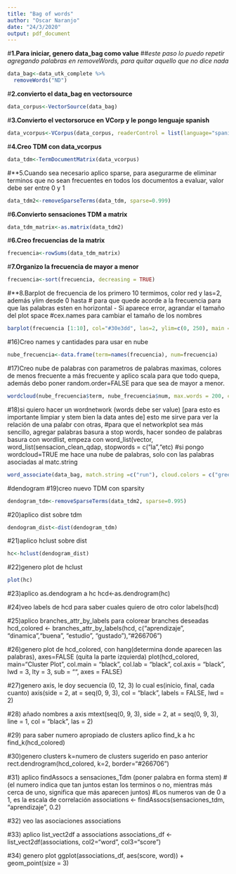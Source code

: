 ```yaml
---
title: "Bag of words"
author: "Oscar Naranjo"
date: "24/3/2020"
output: pdf_document
---
```


#**1.Para iniciar, genero data_bag como value**
##*este paso lo puedo repetir agregando palabras en removeWords, para quitar aquello que no dice nada*
```r
data_bag<-data_utk_complete %>%
  removeWords("ND")
```

#**2.convierto el data_bag en vectorsource**
```r
data_corpus<-VectorSource(data_bag)
```

#**3.Convierto el vectorsoruce en VCorp y le pongo lenguaje spanish**
```r
data_vcorpus<-VCorpus(data_corpus, readerControl = list(language="spanish"))
```

#**4.Creo TDM con data_vcorpus**
```r
data_tdm<-TermDocumentMatrix(data_vcorpus)
```

#**5.Cuando sea necesario aplico sparse, para asegurarme de eliminar terminos que no sean frecuentes en todos los documentos a evaluar, valor debe ser entre 0 y 1 
```r
data_tdm2<-removeSparseTerms(data_tdm, sparse=0.999)
```

#**6.Convierto sensaciones TDM a matrix**
```r
data_tdm_matrix<-as.matrix(data_tdm2)
```

#**6.Creo frecuencias de la matrix**
```r
frecuencia<-rowSums(data_tdm_matrix)
```

#**7.Organizo la frecuencia de mayor a menor**
```r
frecuencia<-sort(frecuencia, decreasing = TRUE)
```

#**8.Barplot de frecuencia de los primero 10 termimos, color red y las=2, además ylim desde 0 hasta # para que quede acorde a la frecuencia para que las palabras esten en horizontal - Si aparece error, agrandar el tamaño del plot space
#cex.names para cambiar el tamaño de los nombres
```r
barplot(frecuencia [1:10], col="#30e3dd", las=2, ylim=c(0, 250), main = "10 Palabras más repetidas", ylab="Frecuencia", cex.names = 0.8)
```


#16)Creo names y cantidades para usar en nube
```r
nube_frecuencia<-data.frame(term=names(frecuencia), num=frecuencia)
```


#17)Creo nube de palabras con parametros de palabras maximas, colores de menos frecuente a más frecuente y aplico scala para que todo quepa, además debo poner random.order=FALSE para que sea de mayor a menor.
```r
wordcloud(nube_frecuencia$term, nube_frecuencia$num, max.words = 200, colors=c("#266706","#065667", "#470667"), scale=c(1,0.8), random.order = FALSE, family="serif")
```


#18)si quiero hacer un wordnetwork (words debe ser value) [para esto es importante limpiar y stem bien la data antes de] esto me sirve para ver la relación de una palabr con otras, 
#para que el networkplot sea más sencillo, agregar palabras basura a stop words, hacer sondeo de palabras basura con wordlist, empeza con word_list(vector, word_list(sensacion_clean_qdap, stopwords = c("la","etc)
#si pongo wordcloud=TRUE me hace una nube de palabras, solo con las palabras asociadas al matc.string
```r
word_associate(data_bag, match.string =c("run"), cloud.colors = c("green","blue"), network.plot = TRUE, wordcloud = TRUE)
```

#dendogram
#19)creo nuevo TDM con sparsity
```r
dendogram_tdm<-removeSparseTerms(data_tdm2, sparse=0.995)
```


#20)aplico dist sobre tdm
```r
dendogram_dist<-dist(dendogram_tdm)
```


#21)aplico hclust sobre dist
```r
hc<-hclust(dendogram_dist)
```


#22)genero plot de hclust
```r
plot(hc)
```


#23)aplico as.dendogram a hc
hcd<-as.dendrogram(hc)

#24)veo labels de hcd para saber cuales quiero de otro color
labels(hcd)

#25)aplico branches_attr_by_labels para colorear branches deseadas
hcd_colored <- branches_attr_by_labels(hcd, c("aprendizaje", "dinamica","buena", "estudio", "gustado"),"#266706")

#26)genero plot de hcd_colored, con hang(determina donde aparecen las palabras), axes=FALSE (quita la parte izquierda)
plot(hcd_colored, main="Cluster Plot", col.main = "black", col.lab = "black", 
     col.axis = "black", lwd = 3, lty = 3, sub = "", axes = FALSE)

#27)genero axis, le doy secuencia (0, 12, 3) lo cual es(inicio, final, cada cuanto)
axis(side = 2, at = seq(0, 9, 3), col = "black", labels = FALSE, 
     lwd = 2)

#28) añado nombres a axis
mtext(seq(0, 9, 3), side = 2, at = seq(0, 9, 3), line = 1, 
      col = "black", las = 2)

#29) para saber numero apropiado de clusters aplico find_k a hc
find_k(hcd_colored)

#30)genero clusters k=numero de clusters sugerido en paso anterior
rect.dendrogram(hcd_colored, k=2, border="#266706")

#31) aplico findAssocs a sensaciones_Tdm (poner palabra en forma stem) 
#(el numero indica que tan juntos estan los terminos o no, mientras más cerca de uno, significa que más aparecen juntos)
#Los numeros van de 0 a 1, es la escala de correlación
associations <- findAssocs(sensaciones_tdm, "aprendizaje", 0.2)

#32) veo las asociaciones
associations

#33) aplico list_vect2df a associations
associations_df <- list_vect2df(associations, col2="word", col3="score")

#34) genero plot
ggplot(associations_df, aes(score, word)) + 
  geom_point(size = 3)